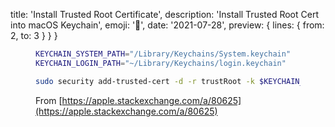   title: 'Install Trusted Root Certificate',
  description: 'Install Trusted Root Cert into macOS Keychain',
  emoji: '🔐',
  date: '2021-07-28',
  preview: {
    lines: {
      from: 2,
      to: 3
    }
  }
}

<figure>

```bash
KEYCHAIN_SYSTEM_PATH="/Library/Keychains/System.keychain"
KEYCHAIN_LOGIN_PATH="~/Library/Keychains/login.keychain"

sudo security add-trusted-cert -d -r trustRoot -k $KEYCHAIN_PATH $CERT_PATH
```

<figcaption>

From [https://apple.stackexchange.com/a/80625](https://apple.stackexchange.com/a/80625)

</figcaption>
</figure>
